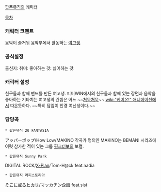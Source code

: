 [[팝픈뮤직]]의 캐릭터

[[목차]]

=== 캐릭터 코멘트 ===
음악이 즐거워 음악부에서 활동하는 [[여고생]].

=== 공식설정 ===
출신지:
취미:
좋아하는 것:
싫어하는 것:

=== 캐릭터 설정 ===
친구들과 함께 밴드를 만든 여고생. 피버WIN에서의 친구들과 함께 있는 장면과 음악을 좋아하는 기타치는 여고생의 컨셉은 어느 ~~[[처묵처묵]]~~ [[wiki:"케이온!" 애니메이션]]에서 따온듯하다. ~~특히 담임이 안경 여선생이다.~~

=== 담당곡 ===
 * 팝픈뮤직 20 FANTASIA
アッパーポップ/How Low/MAKINO
{{{#!html
<iframe width="420" height="315" src="http://www.youtube.com/embed/gKz-Bd9Qc-M" frameborder="0" allowfullscreen></iframe>}}}
작곡가 명의인 MAKINO는 BEMANI 시리즈에 여럿 참가한 적이 있는 그룹 [[핑크터보]]의 보컬.
 * 팝픈뮤직 Sunny Park
DIGITAL ROCK/[[X-Plan]]/Tom-H@ck feat.nadia 
 * 팝픈뮤직 라피스토리아
[[そこに或るヒカリ]]/マッカチン企画 feat.sisi
